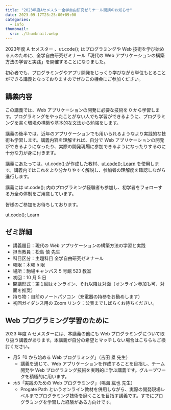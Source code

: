 ```yaml
---
title: "2023年度Aセメスター全学自由研究ゼミナール開講のお知らせ"
date: 2023-09-17T23:25:00+09:00
categories:
  - info
thumbnail:
  src: ./thumbnail.webp
---
```



2023年度 A セメスター 、ut.code(); はプログラミングや Web 技術を学び始める人のために、全学自由研究ゼミナール「現代の Web アプリケーションの構築方法の学習と実践」を開催することになりました。

初心者でも、プログラミングやアプリ開発をじっくり学びながら単位もとることができる講義となっておりますのでぜひこの機会にご参加ください。

## 講義内容

この講義では、Web アプリケーションの開発に必要な技術を 0 から学習します。プログラミングをやったことがない人でも学習ができるように、プログラミングを書く環境の構築や基本的な文法から勉強をします。

講義の後半では、近年のアプリケーションでも用いられるようなより実践的な技術も学習します。講義内容を理解すれば、自分で Web アプリケーションの開発ができるようになったり、実際の開発現場に参加できるようになったりするのに十分な力が身に付きます。

講義にあたっては、ut.code();が作成した教材、[ut.code(); Learn](https://learn.utcode.net/) を使用します。講義内ではこれをより分かりやすく解説し、参加者の理解度を確認しながら進行します。

講義には ut.code(); 内のプログラミング経験者も参加し、初学者をフォローする万全の体制をご用意しています。

皆様のご参加をお待ちしております。

<ActionButton to="https://learn.utcode.net/">ut.code(); Learn</ActionButton>

## ゼミ詳細

- 講義題目：現代の Web アプリケーションの構築方法の学習と実践
- 担当教員：松島 慎 先生
- 科目区分：主題科目 全学自由研究ゼミナール
- 曜限：木曜 5 限
- 場所：駒場キャンパス 5 号館 523 教室
- 初回：10 月 5 日
- 開講形式：第１回はオンライン、それ以降は対面（オンライン参加も可、対面を推奨）
- 持ち物：自前のノートパソコン（充電器の持参をお勧めします）
- 初回ガイダンス用の Zoom リンク：公表までしばらくお待ちください。

## Web プログラミング学習のために

2023 年度 A セメスターには、本講義の他にも Web プログラミングについて取り扱う講義があります。本講義が自分の希望とマッチしない場合はこちらもご検討ください。

- 月5「0 から始める Web プログラミング」（吉田 塁 先生）
  - 講義を通じて、Web アプリケーションを作成することを目指し、チーム開発や Web プログラミング技術を実践的に学ぶ講義です。グループワークを積極的に用います。
- 木5「実践のための Web プログラミング」（鳴海 紘也 先生）
  - Progate Path というオンライン教材を併用しながら、実際の開発現場レベルまでプログラミング技術を磨くことを目指す講義です。すでにプログラミングを学習した経験がある方向けです。
